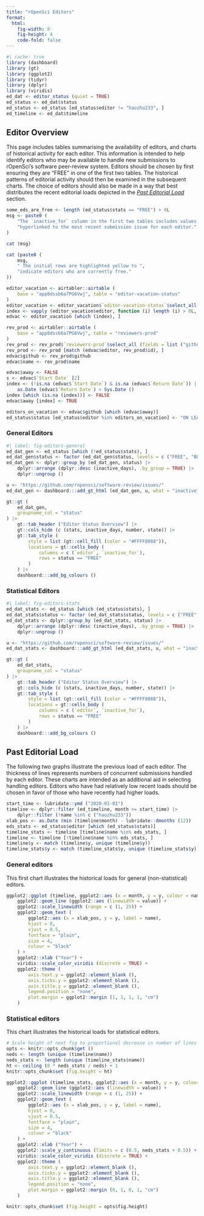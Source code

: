 ```yaml
---
title: "rOpenSci Editors"
format: 
  html:
    fig-width: 8
    fig-height: 4
    code-fold: false
---
```


```r
#| cache: true
library (dashboard)
library (gt)
library (ggplot2)
library (tidyr)
library (dplyr)
library (viridis)
ed_dat <- editor_status (quiet = TRUE)
ed_status <- ed_dat$status
ed_status <- ed_status [ed_status$editor != "haozhu233", ]
ed_timeline <- ed_dat$timeline
```

## Editor Overview

This page includes tables summarising the availability of editors, and charts
of historical activity for each editor. This information is intended to help
identify editors who may be available to handle new submissions to rOpenSci's
software peer-review system. Editors should be chosen by first ensuring they
are "FREE" in one of the first two tables. The historical patterns of editorial
activity should then be examined in the subsequent charts. The choice of
editors should also be made in a way that best distributes the recent editorial
loads depicted in the [*Past Editorial Load*](#past-ed-load) section.


```r
some_eds_are_free <- length (ed_status$stats == "FREE") > 0L
msg <- paste0 (
    "The `inactive_for` column in the first two tables includes values ",
    "hyperlinked to the most recent submission issue for each editor."
)
```
```r
cat (msg)
```
```r
cat (paste0 (
    msg,
    " The initial rows are highlighted yellow to ",
    "indicate editors who are currently free."
))
```


```r
editor_vacation <- airtabler::airtable (
    base = "app8dssb6a7PG6Vwj", table = "editor-vacation-status"
)
editor_vacation <- editor_vacation$`editor-vacation-status`$select_all (fields = list ("editor", "Action", "Start Date", "Return Date"))
index <- vapply (editor_vacation$editor, function (i) length (i) > 0L, logical (1L))
edvac <- editor_vacation [which (index), ]

rev_prod <- airtabler::airtable (
    base = "app8dssb6a7PG6Vwj", table = "reviewers-prod"
)
rev_prod <- rev_prod$`reviewers-prod`$select_all (fields = list ("github", "name"))
rev_prod <- rev_prod [match (edvac$editor, rev_prod$id), ]
edvac$github <- rev_prod$github
edvac$name <- rev_prod$name

edvac$away <- FALSE
s <- edvac$`Start Date` [2]
index <- (!is.na (edvac$`Start Date`) & is.na (edvac$`Return Date`)) |
    as.Date (edvac$`Return Date`) > Sys.Date ()
index [which (is.na (index))] <- FALSE
edvac$away [index] <- TRUE

editors_on_vacation <- edvac$github [which (edvac$away)]
ed_status$status [ed_status$editor %in% editors_on_vacation] <- "ON LEAVE"
```

### General Editors


```r
#| label: fig-editors-general
ed_dat_gen <- ed_status [which (!ed_status$stats), ]
ed_dat_gen$status <- factor (ed_dat_gen$status, levels = c ("FREE", "BUSY", "ON LEAVE"))
ed_dat_gen <- dplyr::group_by (ed_dat_gen, status) |>
    dplyr::arrange (dplyr::desc (inactive_days), .by_group = TRUE) |>
    dplyr::ungroup ()

u <- "https://github.com/ropensci/software-review/issues/"
ed_dat_gen <- dashboard:::add_gt_html (ed_dat_gen, u, what = "inactive_for")

gt::gt (
    ed_dat_gen,
    groupname_col = "status"
) |>
    gt::tab_header ("Editor Status Overview") |>
    gt::cols_hide (c (stats, inactive_days, number, state)) |>
    gt::tab_style (
        style = list (gt::cell_fill (color = "#FFFF8088")),
        locations = gt::cells_body (
            columns = c (`editor`, `inactive_for`),
            rows = status == "FREE"
        )
    ) |>
    dashboard:::add_bg_colours ()
```

### Statistical Editors


```r
#| label: fig-editors-stats
ed_dat_stats <- ed_status [which (ed_status$stats), ]
ed_dat_stats$status <- factor (ed_dat_stats$status, levels = c ("FREE", "BUSY", "ON LEAVE"))
ed_dat_stats <- dplyr::group_by (ed_dat_stats, status) |>
    dplyr::arrange (dplyr::desc (inactive_days), .by_group = TRUE) |>
    dplyr::ungroup ()

u <- "https://github.com/ropensci/software-review/issues/"
ed_dat_stats <- dashboard:::add_gt_html (ed_dat_stats, u, what = "inactive_for")

gt::gt (
    ed_dat_stats,
    groupname_col = "status"
) |>
    gt::tab_header ("Editor Status Overview") |>
    gt::cols_hide (c (stats, inactive_days, number, state)) |>
    gt::tab_style (
        style = list (gt::cell_fill (color = "#FFFF8088")),
        locations = gt::cells_body (
            columns = c (`editor`, `inactive_for`),
            rows = status == "FREE"
        )
    ) |>
    dashboard:::add_bg_colours ()
```

## Past Editorial Load {#past-ed-load}

The following two graphs illustrate the previous load of each editor. The
thickness of lines represents numbers of concurrent submissions handled by each
editor. These charts are intended as an additional aid in selecting handling
editors. Editors who have had relatively low recent loads should be chosen in
favor of those who have recently had higher loads.


```r
start_time <- lubridate::ymd ("2020-01-01")
timeline <- dplyr::filter (ed_timeline, month >= start_time) |>
    dplyr::filter (!name %in% c ("haozhu233"))
xlab_pos <- as.Date (min (timeline$month) - lubridate::dmonths (12))
eds_stats <- ed_status$editor [which (ed_status$stats)]
timeline_stats <- timeline [timeline$name %in% eds_stats, ]
timeline <- timeline [!timeline$name %in% eds_stats, ]
timeline$y <- match (timeline$y, unique (timeline$y))
timeline_stats$y <- match (timeline_stats$y, unique (timeline_stats$y))
```

### General editors

This first chart illustrates the historical loads for general (non-statistical)
editors.

::: {style="all.initial;"}
```r
ggplot2::ggplot (timeline, ggplot2::aes (x = month, y = y, colour = name)) +
    ggplot2::geom_line (ggplot2::aes (linewidth = value)) +
    ggplot2::scale_linewidth (range = c (1, 25)) +
    ggplot2::geom_text (
        ggplot2::aes (x = xlab_pos, y = y, label = name),
        hjust = 0,
        vjust = 0.5,
        fontface = "plain",
        size = 4,
        colour = "black"
    ) +
    ggplot2::xlab ("Year") +
    viridis::scale_color_viridis (discrete = TRUE) +
    ggplot2::theme (
        axis.text.y = ggplot2::element_blank (),
        axis.ticks.y = ggplot2::element_blank (),
        axis.title.y = ggplot2::element_blank (),
        legend.position = "none",
        plot.margin = ggplot2::margin (1, 1, 1, 1, "cm")
    )
```
:::

### Statistical editors

This  chart illustrates the historical loads for statistical editors.

```r
# Scale height of next fig to proportional decrease in number of lines
opts <- knitr::opts_chunk$get ()
neds <- length (unique (timeline$name))
neds_stats <- length (unique (timeline_stats$name))
ht <- ceiling (8 * neds_stats / neds) + 1
knitr::opts_chunk$set (fig.height = ht)
```


::: {style="all.initial;"}
```r
ggplot2::ggplot (timeline_stats, ggplot2::aes (x = month, y = y, colour = name)) +
    ggplot2::geom_line (ggplot2::aes (linewidth = value)) +
    ggplot2::scale_linewidth (range = c (1, 25)) +
    ggplot2::geom_text (
        ggplot2::aes (x = xlab_pos, y = y, label = name),
        hjust = 0,
        vjust = 0.5,
        fontface = "plain",
        size = 4,
        colour = "black"
    ) +
    ggplot2::xlab ("Year") +
    ggplot2::scale_y_continuous (limits = c (0.5, neds_stats + 0.5)) +
    viridis::scale_color_viridis (discrete = TRUE) +
    ggplot2::theme (
        axis.text.y = ggplot2::element_blank (),
        axis.ticks.y = ggplot2::element_blank (),
        axis.title.y = ggplot2::element_blank (),
        legend.position = "none",
        plot.margin = ggplot2::margin (0, 1, 0, 1, "cm")
    )
```
:::

```r
knitr::opts_chunk$set (fig.height = opts$fig.height)
```
